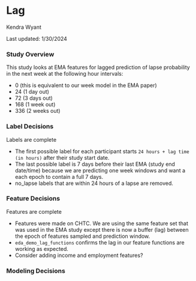 # Lag {.unnumbered}
Kendra Wyant

Last updated: 1/30/2024

### Study Overview

This study looks at EMA features for lagged prediction of lapse probability in the next week at the following hour intervals:   

- 0 (this is equivalent to our week model in the EMA paper)
- 24 (1 day out)    
- 72 (3 days out)
- 168 (1 week out)
- 336 (2 weeks out)   


### Label Decisions

Labels are complete     

- The first possible label for each participant starts `24 hours + lag time (in hours)` after their study start date.   
- The last possible label is 7 days before their last EMA (study end date/time) because we are predicting one week windows and want a each epoch to contain a full 7 days.     
- no_lapse labels that are within 24 hours of a lapse are removed.    

### Feature Decisions

Features are complete    

- Features were made on CHTC. We are using the same feature set that was used in the EMA study except there is now a buffer (lag) between the epoch of features sampled and prediction window.
- `eda_demo_lag_functions` confirms the lag in our feature functions are working as expected.   
- Consider adding income and employment features?

### Modeling Decisions